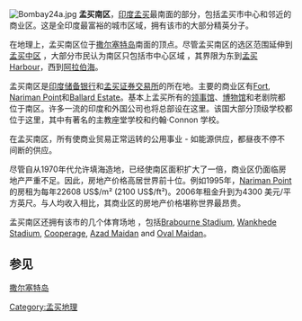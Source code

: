 [[File:Bombay24a.jpg|thumb]]
'''孟买南区'''，[[印度|印度]][[孟买|孟买]]最南面的部分，包括孟买市中心和邻近的商业区。这是全印度最富裕的城市区域，拥有该市的大部分精英分子。

在地理上，孟买南区位于[[撒尔塞特岛|撒尔塞特岛]]南面的顶点。尽管孟买南区的选区范围延伸到[[孟买中区|孟买中区]]<!-- to [[Colaba|Colaba]] -->，大部分市民认为南区只包括市中心区域<!--  (still others consider 孟买南区 to extend as far north as [[Dadar|Dadar]]) -->，其界限为东到[[孟买_Harbour|孟买 Harbour]]，西到[[阿拉伯海|阿拉伯海]]。

孟买南区是[[印度储备银行|印度储备银行]]和[[孟买证券交易所|孟买证券交易所]]的所在地。主要的商业区有[[Fort_(area)|Fort]], [[Nariman_Point|Nariman Point]]和[[Ballard_Estate|Ballard Estate]]。基本上孟买所有的[[领事馆|领事馆]]、[[博物馆|博物馆]]和老剧院都位于南区。许多一流的印度和外国公司也将总部设在这里。该国大部分顶级学校都位于这里，其中有著名的主教座堂学校和约翰·Connon 学校。

在孟买南区，所有使商业贸易正常运转的公用事业 - 如能源供应，都昼夜不停不间断的供应。

尽管自从1970年代允许填海造地，已经使南区面积扩大了一倍，商业区仍面临房地产严重不足。因此，房地产价格高居世界前十位。例如1995年，[[Nariman_Point|Nariman Point]]的房租为每年22608 US$/m² (2100 US$/ft²)。2006年租金升到为4300 美元/平方英尺。与人均收入相比，其商业区的房地产价格堪称世界最昂贵。 

孟买南区还拥有该市的几个体育场地 ，包括[[Brabourne_Stadium|Brabourne Stadium]], [[Wankhede_Stadium|Wankhede Stadium]], [[Cooperage_(Mumbai)|Cooperage]], [[Azad_Maidan|Azad Maidan]] and [[Oval_Maidan|Oval Maidan]]。

==参见==
[[撒尔塞特岛|撒尔塞特岛]]
[[Category:孟买地理|Category:孟买地理]]